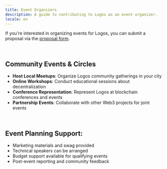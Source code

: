 ```yaml
---
title: Event Organizers
description: A guide to contributing to Logos as an event organizer.
locale: en
---
```


If you're interested in organizing events for Logos, you can submit a proposal via the [proposal form](/proposals).

<br />

## Community Events & Circles

- **Host Local Meetups**: Organize Logos community gatherings in your city
- **Online Workshops**: Conduct educational sessions about decentralization
- **Conference Representation**: Represent Logos at blockchain conferences and events
- **Partnership Events**: Collaborate with other Web3 projects for joint events

<br />

## Event Planning Support:

- Marketing materials and swag provided
- Technical speakers can be arranged
- Budget support available for qualifying events
- Post-event reporting and community feedback

